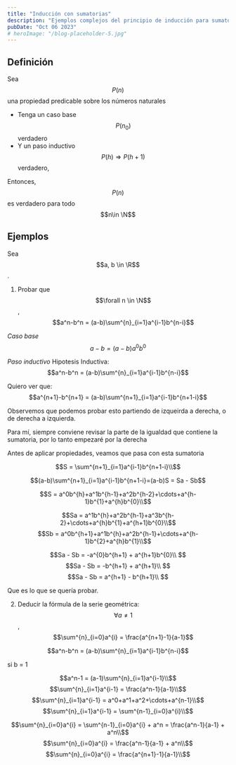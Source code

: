 ```yaml
---
title: "Inducción con sumatorias"
description: "Ejemplos complejos del principio de inducción para sumatorias"
pubDate: "Oct 06 2023"
# heroImage: "/blog-placeholder-5.jpg"
---
```


## Definición

Sea $$P(n)$$ una propiedad predicable sobre los números naturales

- Tenga un caso base $$P(n_0)$$ verdadero
- Y un paso inductivo $$P(h) \Rightarrow P(h+1)$$ verdadero, 

Entonces, $$P(n)$$ es verdadero para todo $$n\in \N$$

## Ejemplos

Sea $$a, b \in \R$$. 
1. Probar que $$\forall n \in \N$$, $$a^n-b^n = (a-b)\sum^{n}_{i=1}a^{i-1}b^{n-i}$$

*Caso base*
<LogicFlow>
$$a-b = (a-b)a^0 b^0$$
</LogicFlow>

*Paso inductivo*
<LogicFlow>
Hipotesis Inductiva: <br/>
$$a^n-b^n = (a-b)\sum^{n}_{i=1}a^{i-1}b^{n-i}$$

Quiero ver que: <br/>
$$a^{n+1}-b^{n+1} = (a-b)\sum^{n+1}_{i=1}a^{i-1}b^{n+1-i}$$

Observemos que podemos probar esto partiendo de izqueirda a derecha, o de derecha a izquierda. 

Para mí, siempre conviene revisar la parte de la igualdad que contiene la sumatoria, por lo tanto empezaré por la derecha

Antes de aplicar propiedades, veamos que pasa con esta sumatoria

$$S = \sum^{n+1}_{i=1}a^{i-1}b^{n+1-i}\\$$

$$(a-b)\sum^{n+1}_{i=1}a^{i-1}b^{n+1-i}=(a-b)S = Sa - Sb$$

$$S = a^0b^{h}+a^1b^{h-1}+a^2b^{h-2}+\cdots+a^{h-1}b^{1}+a^{h}b^{0}\\$$

$$Sa = a^1b^{h}+a^2b^{h-1}+a^3b^{h-2}+\cdots+a^{h}b^{1}+a^{h+1}b^{0}\\$$
$$Sb = a^0b^{h+1}+a^1b^{h}+a^2b^{h-1}+\cdots+a^{h-1}b^{2}+a^{h}b^{1}\\$$

$$Sa - Sb = -a^{0}b^{h+1} + a^{h+1}b^{0}\\ $$
$$Sa - Sb = -b^{h+1} + a^{h+1}\\ $$
$$Sa - Sb = a^{h+1} - b^{h+1}\\ $$

Que es lo que se quería probar.


</LogicFlow>

2. Deducir la fórmula de la serie geométrica: $$\forall a \neq 1$$, $$\sum^{n}_{i=0}a^{i} = \frac{a^{n+1}-1}{a-1}$$

$$a^n-b^n = (a-b)\sum^{n}_{i=1}a^{i-1}b^{n-i}$$

si b = 1

<LogicFlow>

$$a^n-1 = (a-1)\sum^{n}_{i=1}a^{i-1}\\$$
$$\sum^{n}_{i=1}a^{i-1} = \frac{a^n-1}{a-1}\\$$
$$\sum^{n}_{i=1}a^{i-1} = a^0+a^1+a^2+\cdots+a^{n-1}\\$$
$$\sum^{n}_{i=1}a^{i-1} = \sum^{n-1}_{i=0}a^{i}\\$$

$$\sum^{n}_{i=0}a^{i} = \sum^{n-1}_{i=0}a^{i} + a^n = \frac{a^n-1}{a-1} + a^n\\$$
$$\sum^{n}_{i=0}a^{i} = \frac{a^n-1}{a-1} + a^n\\$$
$$\sum^{n}_{i=0}a^{i} = \frac{a^{n+1}-1}{a-1}\\$$

</LogicFlow>